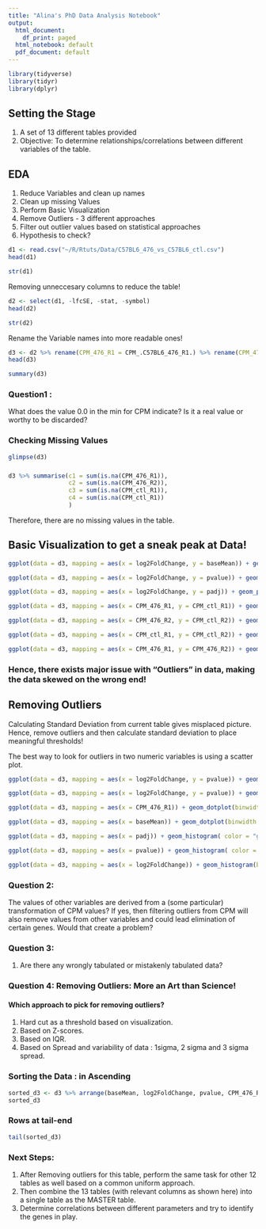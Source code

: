 ---
title: "Alina's PhD Data Analysis Notebook"
output:
  html_document:
    df_print: paged
  html_notebook: default
  pdf_document: default
---

```{r}
library(tidyverse)
library(tidyr)
library(dplyr)
```

## Setting the Stage

1. A set of 13 different tables provided
2. Objective: To determine relationships/correlations between different variables of the table.  


## EDA

1. Reduce Variables and clean up names
2. Clean up missing Values
3. Perform Basic Visualization
4. Remove Outliers - 3 different approaches
4. Filter out outlier values based on statistical approaches
5. Hypothesis to check?

```{r echo=TRUE, message=TRUE, warning=TRUE, paged.print=TRUE}
d1 <- read.csv("~/R/Rtuts/Data/C57BL6_476_vs_C57BL6_ctl.csv")
head(d1)
```
```{r}
str(d1)
```

Removing unneccesary columns to reduce the table!

```{r}
d2 <- select(d1, -lfcSE, -stat, -symbol)
head(d2)
```

```{r}
str(d2)
```

 Rename the Variable names into more readable ones!
```{r}
d3 <- d2 %>% rename(CPM_476_R1 = CPM_.C57BL6_476_R1.) %>% rename(CPM_476_R2 = CPM_.C57BL6_476_R2.) %>% rename(CPM_ctl_R1 = CPM_.C57BL6_ctl_R1.)  %>% rename(CPM_ctl_R2 = CPM_.C57BL6_ctl_R2.)
head(d3)
```




```{r}
summary(d3)
```


### Question1 :

What does the value 0.0 in the min for CPM indicate? Is it a real value or worthy to be discarded?

### Checking Missing Values

```{r}
glimpse(d3)
```


###
```{r}
d3 %>% summarise(c1 = sum(is.na(CPM_476_R1)),
                 c2 = sum(is.na(CPM_476_R2)),
                 c3 = sum(is.na(CPM_ctl_R1)),
                 c4 = sum(is.na(CPM_ctl_R1))
                 )
```

Therefore, there are no missing values in the table.


## Basic Visualization to get a sneak peak at Data!

```{r}
ggplot(data = d3, mapping = aes(x = log2FoldChange, y = baseMean)) + geom_point(alpha = 0.1)

```




```{r}
ggplot(data = d3, mapping = aes(x = log2FoldChange, y = pvalue)) + geom_point(alpha = 0.1)
```


```{r}
ggplot(data = d3, mapping = aes(x = log2FoldChange, y = padj)) + geom_point(alpha = 0.1)
```



```{r}
ggplot(data = d3, mapping = aes(x = CPM_476_R1, y = CPM_ctl_R1)) + geom_point(alpha = 0.1)
```

```{r}
ggplot(data = d3, mapping = aes(x = CPM_476_R2, y = CPM_ctl_R2)) + geom_point(alpha = 0.1)
```


```{r}
ggplot(data = d3, mapping = aes(x = CPM_ctl_R1, y = CPM_ctl_R2)) + geom_point(alpha = 0.1)
```



```{r}
ggplot(data = d3, mapping = aes(x = CPM_476_R1, y = CPM_476_R2)) + geom_point(alpha = 0.1)
```


### Hence, there exists major issue with "Outliers" in data, making the data skewed on the wrong end!

## Removing Outliers


Calculating Standard Deviation from current table gives misplaced picture. Hence, remove outliers and then calculate standard deviation to place meaningful thresholds!

The best way to look for outliers in two numeric variables is using a scatter plot.

```{r}
ggplot(data = d3, mapping = aes(x = log2FoldChange, y = pvalue)) + geom_boxplot() + geom_point(alpha = 0.1, color = "blue")
```


```{r}
ggplot(data = d3, mapping = aes(x = log2FoldChange, y = pvalue)) + geom_boxplot() + geom_point(alpha = 0.009, color = "blue")
```
```{r}
ggplot(data = d3, mapping = aes(x = CPM_476_R1)) + geom_dotplot(binwidth = 400, color = "brown") 
```


```{r}
ggplot(data = d3, mapping = aes(x = baseMean)) + geom_dotplot(binwidth = 8000, color = "green")
```

```{r}
ggplot(data = d3, mapping = aes(x = padj)) + geom_histogram( color = "green")
```
```{r}
ggplot(data = d3, mapping = aes(x = pvalue)) + geom_histogram( color = "green")
```

```{r}
ggplot(data = d3, mapping = aes(x = log2FoldChange)) + geom_histogram(binwidth = 0.15, color = "blue")
```

### Question 2: 
The values of other variables are derived from a (some particular) transformation of CPM values? If yes, then filtering outliers from CPM will also remove values from other variables and could lead elimination of certain genes. Would that create a problem?


### Question 3: 
1. Are there any wrongly tabulated or mistakenly tabulated data? 

### Question 4: Removing Outliers: More an Art than Science!
#### Which approach to pick for removing outliers? 
1. Hard cut as a threshold based on visualization.
2. Based on Z-scores.
3. Based on IQR.
4. Based on Spread and variability of data : 1sigma, 2 sigma and 3 sigma spread.


### Sorting the Data : in Ascending

```{r}
sorted_d3 <- d3 %>% arrange(baseMean, log2FoldChange, pvalue, CPM_476_R1, CPM_476_R2, CPM_ctl_R1, CPM_ctl_R2)
sorted_d3
```

### Rows at tail-end
```{r}
tail(sorted_d3)
```




### Next Steps:

1. After Removing outliers for this table, perform the same task for other 12 tables as well based on a common uniform approach.
2. Then combine the 13 tables (with relevant columns as shown here) into a single table as the MASTER table.
3. Determine correlations between different parameters and try to identify the genes in play.

